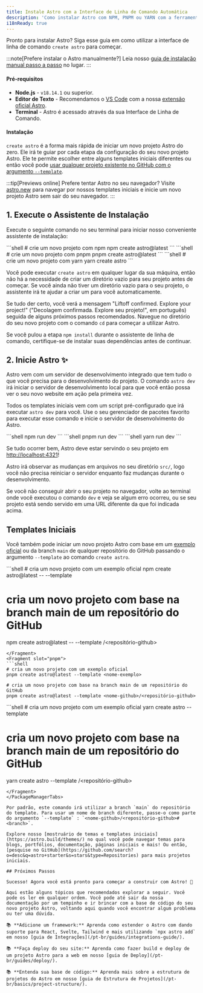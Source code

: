 ```yaml
---
title: Instale Astro com a Interface de Linha de Comando Automática
description: 'Como instalar Astro com NPM, PNPM ou YARN com a ferramenta create-astro.'
i18nReady: true
---
```



Pronto para instalar Astro? Siga esse guia em como utilizar a interface de linha de comando `create astro` para começar.

:::note[Prefere instalar o Astro manualmente?]
Leia nosso [guia de instalação manual passo a passo](/pt-br/install-and-setup/#manual-setup/) no lugar.
:::

#### Pré-requisitos

- **Node.js** - `v18.14.1` ou superior.
- **Editor de Texto** - Recomendamos o [VS Code](https://code.visualstudio.com/) com a nossa [extensão oficial Astro](https://marketplace.visualstudio.com/items?itemName=astro-build.astro-vscode).
- **Terminal** - Astro é acessado através da sua Interface de Linha de Comando.


#### Instalação

`create astro` é a forma mais rápida de iniciar um novo projeto Astro do zero. Ele irá te guiar por cada etapa da configuração do seu novo projeto Astro. Ele te permite escolher entre alguns templates iniciais diferentes ou então você pode [usar qualquer projeto existente no GitHub com o argumento `--template`](#templates-iniciais).

:::tip[Previews online]
Prefere tentar Astro no seu navegador? Visite [astro.new](https://astro.new/) para navegar por nossos templates iniciais e inicie um novo projeto Astro sem sair do seu navegador.
:::

## 1. Execute o Assistente de Instalação

Execute o seguinte comando no seu terminal para iniciar nosso conveniente assistente de instalação:

<PackageManagerTabs>
  <Fragment slot="npm">
  ```shell
  # crie um novo projeto com npm
  npm create astro@latest
  ```
  </Fragment>
  <Fragment slot="pnpm">
  ```shell
  # crie um novo projeto com pnpm
  pnpm create astro@latest
  ```
  </Fragment>
  <Fragment slot="yarn">
  ```shell
  # crie um novo projeto com yarn
  yarn create astro
  ```
  </Fragment>
</PackageManagerTabs>

Você pode executar `create astro` em qualquer lugar da sua máquina, então não há a necessidade de criar um diretório vazio para seu projeto antes de começar. Se você ainda não tiver um diretório vazio para o seu projeto, o assistente irá te ajudar a criar um para você automaticamente.

Se tudo der certo, você verá a mensagem "Liftoff confirmed. Explore your project!" ("Decolagem confirmada. Explore seu projeto!", em português) seguida de alguns próximos passos recomendados. Navegue no diretório do seu novo projeto com o comando `cd` para começar a utilizar Astro.

Se você pulou a etapa `npm install` durante o assistente de linha de comando, certifique-se de instalar suas dependências antes de continuar.

## 2. Inicie Astro ✨

Astro vem com um servidor de desenvolvimento integrado que tem tudo o que você precisa para o desenvolvimento do projeto. O comando `astro dev` irá iniciar o servidor de desenvolvimento local para que você então possa ver o seu novo website em ação pela primeira vez.

Todos os templates iniciais vem com um script pré-configurado que irá executar `astro dev` para você. Use o seu gerenciador de pacotes favorito para executar esse comando e inicie o servidor de desenvolvimento do Astro.

<PackageManagerTabs>
  <Fragment slot="npm">
  ```shell
  npm run dev
  ```
  </Fragment>
  <Fragment slot="pnpm">
  ```shell
  pnpm run dev
  ```
  </Fragment>
  <Fragment slot="yarn">
  ```shell
  yarn run dev
  ```
  </Fragment>
</PackageManagerTabs>

Se tudo ocorrer bem, Astro deve estar servindo o seu projeto em [http://localhost:4321](http://localhost:4321)!

Astro irá observar as mudanças em arquivos no seu diretório `src/`, logo você não precisa reiniciar o servidor enquanto faz mudanças durante o desenvolvimento.

Se você não conseguir abrir o seu projeto no navegador, volte ao terminal onde você executou o comando `dev` e veja se algum erro ocorreu, ou se seu projeto está sendo servido em uma URL diferente da que foi indicada acima.

## Templates Iniciais

Você também pode iniciar um novo projeto Astro com base em um [exemplo oficial](https://github.com/prosopo/captcha/tree/main/examples) ou da branch `main` de qualquer repositório do GitHub passando o argumento `--template` ao comando `create astro`.

<PackageManagerTabs>
  <Fragment slot="npm">
  ```shell
  # cria um novo projeto com um exemplo oficial
  npm create astro@latest -- --template <nome-exemplo>

  # cria um novo projeto com base na branch main de um repositório do GitHub
  npm create astro@latest -- --template <nome-github>/<repositório-github>
  ```
  </Fragment>
  <Fragment slot="pnpm">
  ```shell
  # cria um novo projeto com um exemplo oficial
  pnpm create astro@latest --template <nome-exemplo>

  # cria um novo projeto com base na branch main de um repositório do GitHub
  pnpm create astro@latest --template <nome-github>/<repositório-github>
  ```
  </Fragment>
  <Fragment slot="yarn">
  ```shell
  # cria um novo projeto com um exemplo oficial
  yarn create astro --template <nome-exemplo>

  # cria um novo projeto com base na branch main de um repositório do GitHub
  yarn create astro --template <nome-github>/<repositório-github>
  ```
  </Fragment>
</PackageManagerTabs>

Por padrão, este comando irá utilizar a branch `main` do repositório do template. Para usar um nome de branch diferente, passe-o como parte do argumento `--template` : `<nome-github>/<repositório-github>#<branch>`.

Explore nosso [mostruário de temas e templates iniciais](https://astro.build/themes/) no qual você pode navegar temas para blogs, portfólios, documentação, páginas iniciais e mais! Ou então, [pesquise no GitHub](https://github.com/search?o=desc&q=astro+starter&s=stars&type=Repositories) para mais projetos iniciais.

## Próximos Passos

Sucesso! Agora você está pronto para começar a construir com Astro! 🥳

Aqui estão alguns tópicos que recomendados explorar a seguir. Você pode os ler em qualquer ordem. Você pode até sair da nossa documentação por um tempinho e ir brincar com a base de código do seu novo projeto Astro, voltando aqui quando você encontrar algum problema ou ter uma dúvida.

📚 **Adicione um framework:** Aprenda como estender o Astro com dando suporte para React, Svelte, Tailwind e mais utilizando `npx astro add` em nosso [guia de Integrações](/pt-br/guides/integrations-guide/).

📚 **Faça deploy do seu site:** Aprenda como fazer build e deploy de um projeto Astro para a web em nosso [guia de Deploy](/pt-br/guides/deploy/).

📚 **Entenda sua base de código:** Aprenda mais sobre a estrutura de projetos do Astro em nosso [guia de Estrutura de Projetos](/pt-br/basics/project-structure/).
